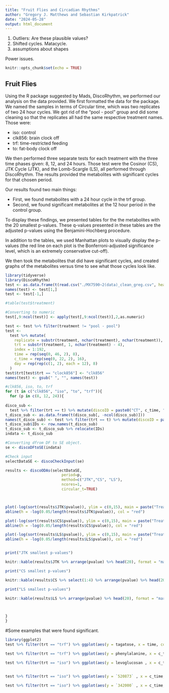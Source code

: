 ```yaml
---
title: "Fruit Flies and Circadian Rhythms"
author: "Gregory J. Matthews and Sebastian Kirkpatrick"
date: "2024-05-28"
output: html_document
---
```


1. Outliers: Are these plausible values? 
2. Shifted cycles. Matacycle.  
3. assumptions about shapes

Power issues. 


```r
knitr::opts_chunk$set(echo = TRUE)
```

## Fruit Flies 

Using the R package suggested by Mads, DiscoRhythm, we performed our analysis on the data provided. We first formatted the data for the package. We named the samples in terms of Circular time, which was two replicates of two 24 hour cycles. We got rid of the "pool - pool" group and did some cleaning so that the replicates all had the same respective treatment names. Those were:

- iso: control
- clk856: brain clock off
- trf: time-restricted feeding
- to: fat-body clock off

 
 We then performed three separate tests for each treatment with the three time phases given: 8, 12, and 24 hours. Those test were the Cosinor (CS), JTK Cycle (JTK), and the Lomb-Scargle (LS), all performed through DiscoRhythm. The results provided the metabolites with significant cycles for that chosen period. 
 
Our results found two main things: 

- First, we found metabolites with a 24 hour cycle in the trf group. 
- Second, we found significant metabolites at the 12 hour period in the control group. 

To display these findings, we presented tables for the the metabolites with the 20 smallest p-values.  These q-values presented in these tables are the adjusted p-values using the Benjamini-Hochberg procedure. 

In addition to the tables, we used Manhattan plots to visually display the p-values (the red line on each plot is the Bonferroni-adjusted significance level, which is an extremely conservative cut-off).  

We then took the metabolites that did have significant cycles, and created graphs of the metabolites versus time to see what those cycles look like. 

```r
library(tidyverse)
library(DiscoRhythm)
test <- as.data.frame(t(read.csv("./MX7590~2(data)_clean_greg.csv", header = FALSE)))
names(test) <- test[1,]
test <- test[-1,]

#table(test$treatment)

#Converting to numeric
test[,9:ncol(test)] <- apply(test[,9:ncol(test)],2,as.numeric)

test <- test %>% filter(treatment != "pool - pool")
test <- 
  test %>% mutate(
    replicate = substr(treatment, nchar(treatment), nchar(treatment)),
    trt = substr(treatment, 1, nchar(treatment) - 4),
    index = 1:192,
    time = rep(seq(0, 46, 2), 8),
    c_time = rep(seq(0, 22, 2), 16),
    day = rep(rep(c(1, 2), each = 12), 8)
  )
test$trt[test$trt == "clock856"] <- "clk856"
names(test) <- gsub(" ", "", names(test))

```


```r
#clk856, iso, to, trf
for (t in c("clk856", "iso", "to", "trf")){
  for (p in c(8, 12, 24)){
    
disco_sub <-
  test %>% filter(trt == t) %>% mutate(discoID = paste0("CT", c_time, "_", index, "_", replicate)) %>% select(c(9:584, 590))
t_disco_sub <- as.data.frame(t(disco_sub[, -ncol(disco_sub)]))
names(t_disco_sub) <- test %>% filter(trt == t) %>% mutate(discoID = paste0("CT", c_time, "_", index, "_", replicate)) %>% pull(discoID)
t_disco_sub$IDs <- row.names(t_disco_sub)
t_disco_sub <- t_disco_sub %>% relocate(IDs)
indata <- t_disco_sub

#Converting dfrom DF to SE object.
se <- discoDFtoSE(indata)

#Check input 
selectDataSE <- discoCheckInput(se)

results <- discoODAs(selectDataSE,
                         period=p,
                         method=c("JTK","CS", "LS"),
                         ncores=1,
                         circular_t=TRUE)



plot(-log(sort(results$JTK$pvalue)), ylim = c(0,15), main = paste("Treatment:  ",t," - Period: ", p, " - Test: JTK"), ylab = "-log(p-value)")
abline(h = -log(0.05/length(results$JTK$pvalue)), col = "red")

plot(-log(sort(results$CS$pvalue)), ylim = c(0,15), main = paste("Treatment:  ",t," - Period: ", p, " - Test: CS"), ylab = "-log(p-value)")
abline(h = -log(0.05/length(results$CS$pvalue)), col = "red")

plot(-log(sort(results$LS$pvalue)), ylim = c(0,15), main = paste("Treatment:  ",t," - Period: ", p, " - Test: LS"), ylab = "-log(p-value)")
abline(h = -log(0.05/length(results$LS$pvalue)), col = "red")


print("JTK smallest p-values")

knitr::kable(results$JTK %>% arrange(pvalue) %>% head(20), format = "markdown") %>% print()

print("CS smallest p-values")

knitr::kable(results$CS %>% select(1:4) %>% arrange(pvalue) %>% head(20), format = "markdown") %>% print()

print("LS smallest p-values")

knitr::kable(results$LS %>% arrange(pvalue) %>% head(20), format = "markdown") %>% print()



}
}
```

#Some examples that were found significant.  

```r
library(ggplot2)
test %>% filter(trt == "trf") %>% ggplot(aes(y = tagatose, x = time, color = replicate)) + geom_point() + geom_smooth() + ggtitle("trf")

test %>% filter(trt == "trf") %>% ggplot(aes(y = phenylalanine, x = c_time, color = replicate)) + geom_point() + geom_smooth() + ggtitle("trf")
```

```r
test %>% filter(trt == "iso") %>% ggplot(aes(y = levoglucosan , x = c_time, color = replicate)) + geom_point() + geom_smooth() + ggtitle("iso")


test %>% filter(trt == "iso") %>% ggplot(aes(y = `520873` , x = c_time, color = replicate)) + geom_point() + geom_smooth() + ggtitle("iso")

test %>% filter(trt == "iso") %>% ggplot(aes(y = `342000` , x = c_time, color = replicate)) + geom_point() + geom_smooth() + ggtitle("iso")


```





